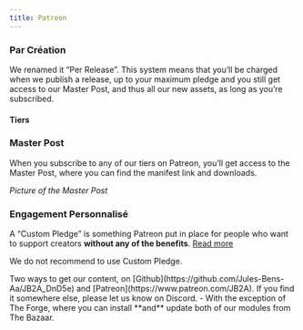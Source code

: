 ```yaml
---
title: Patreon
---
```


### Par Création

We renamed it “Per Release”. This system means that you’ll be charged when we publish a release, up to your maximum pledge and you still get access to our Master Post, and thus all our new assets, as long as you’re subscribed.

#### Tiers

### Master Post

When you subscribe to any of our tiers on Patreon, you’ll get access to the Master Post, where you can find the manifest link and downloads.

*Picture of the Master Post*

### Engagement Personnalisé

A “Custom Pledge” is something Patreon put in place for people who want to support creators **without any of the benefits**. 
[Read more](https://support.patreon.com/hc/en-us/articles/360044376211-Managing-members-with-custom-pledges)

We do not recommend to use Custom Pledge.

<Aside type="danger" title="Important">
Two ways to get our content, on [Github](https://github.com/Jules-Bens-Aa/JB2A_DnD5e) and [Patreon](https://www.patreon.com/JB2A). If you find it somewhere else, please let us know on Discord. 
- With the exception of The Forge, where you can install **and** update both of our modules from The Bazaar.
</Aside>
